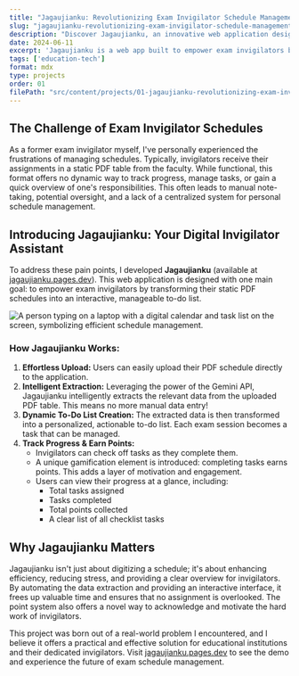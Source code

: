 ```yaml
---
title: "Jagaujianku: Revolutionizing Exam Invigilator Schedule Management"
slug: "jagaujianku-revolutionizing-exam-invigilator-schedule-management"
description: "Discover Jagaujianku, an innovative web application designed to automate and simplify exam invigilator schedule management, transforming static PDF schedules into actionable to-do lists."
date: 2024-06-11
excerpt: 'Jagaujianku is a web app built to empower exam invigilators by converting their PDF schedules into interactive to-do lists, helping them manage tasks and track progress effortlessly.'
tags: ['education-tech']
format: mdx
type: projects
order: 01
filePath: "src/content/projects/01-jagaujianku-revolutionizing-exam-invigilator-schedule-management/index.mdx"
---
```



## The Challenge of Exam Invigilator Schedules

As a former exam invigilator myself, I've personally experienced the frustrations of managing schedules. Typically, invigilators receive their assignments in a static PDF table from the faculty. While functional, this format offers no dynamic way to track progress, manage tasks, or gain a quick overview of one's responsibilities. This often leads to manual note-taking, potential oversight, and a lack of a centralized system for personal schedule management.

## Introducing Jagaujianku: Your Digital Invigilator Assistant

To address these pain points, I developed **Jagaujianku** (available at [jagaujianku.pages.dev](https://jagaujianku.pages.dev/)). This web application is designed with one main goal: to empower exam invigilators by transforming their static PDF schedules into an interactive, manageable to-do list.

<Image src="https://images.unsplash.com/photo-1506784983877-459943c99205?ixlib=rb-4.0.3&q=85&fm=jpg&crop=entropy&cs=srgb&w=1000&h=563" alt="A person typing on a laptop with a digital calendar and task list on the screen, symbolizing efficient schedule management." width={1000} height={563} />

### How Jagaujianku Works:

1.  **Effortless Upload:** Users can easily upload their PDF schedule directly to the application.
2.  **Intelligent Extraction:** Leveraging the power of the Gemini API, Jagaujianku intelligently extracts the relevant data from the uploaded PDF table. This means no more manual data entry!
3.  **Dynamic To-Do List Creation:** The extracted data is then transformed into a personalized, actionable to-do list. Each exam session becomes a task that can be managed.
4.  **Track Progress & Earn Points:**
    *   Invigilators can check off tasks as they complete them.
    *   A unique gamification element is introduced: completing tasks earns points. This adds a layer of motivation and engagement.
    *   Users can view their progress at a glance, including:
        *   Total tasks assigned
        *   Tasks completed
        *   Total points collected
        *   A clear list of all checklist tasks

## Why Jagaujianku Matters

Jagaujianku isn't just about digitizing a schedule; it's about enhancing efficiency, reducing stress, and providing a clear overview for invigilators. By automating the data extraction and providing an interactive interface, it frees up valuable time and ensures that no assignment is overlooked. The point system also offers a novel way to acknowledge and motivate the hard work of invigilators.

This project was born out of a real-world problem I encountered, and I believe it offers a practical and effective solution for educational institutions and their dedicated invigilators. Visit [jagaujianku.pages.dev](https://jagaujianku.pages.dev/) to see the demo and experience the future of exam schedule management.